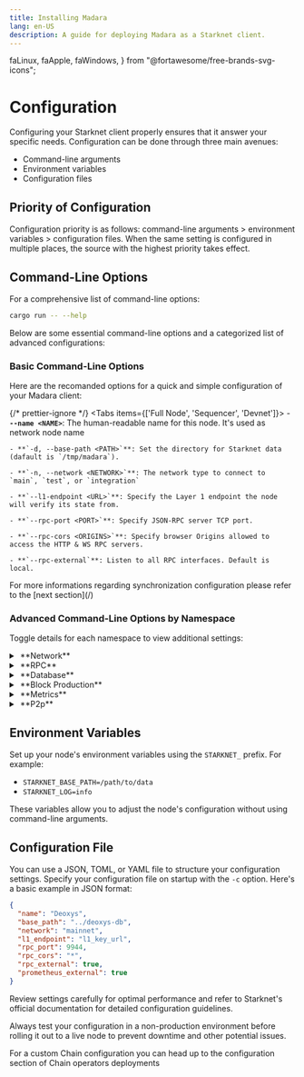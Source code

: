 ```yaml
---
title: Installing Madara
lang: en-US
description: A guide for deploying Madara as a Starknet client.
---
```


  faLinux,
  faApple,
  faWindows,
} from "@fortawesome/free-brands-svg-icons";

# Configuration

Configuring your Starknet client properly ensures that it answer your specific needs. Configuration can be done through three main avenues:

- Command-line arguments
- Environment variables
- Configuration files

## Priority of Configuration

<Callout type="info" emoji="ℹ️">
  Configuration priority is as follows: command-line arguments > environment
  variables > configuration files. When the same setting is configured in
  multiple places, the source with the highest priority takes effect.
</Callout>

## Command-Line Options

For a comprehensive list of command-line options:

```bash
cargo run -- --help
```

Below are some essential command-line options and a categorized list of advanced configurations:

### Basic Command-Line Options

Here are the recomanded options for a quick and simple configuration of your Madara client:

{/* prettier-ignore */}
<Tabs items={['Full Node', 'Sequencer', 'Devnet']}>
	<Tab>
    - **`--name <NAME>`**: The human-readable name for this node. It's used as network node name

    - **`-d, --base-path <PATH>`**: Set the directory for Starknet data (dafault is `/tmp/madara`).

    - **`-n, --network <NETWORK>`**: The network type to connect to `main`, `test`, or `integration`

    - **`--l1-endpoint <URL>`**: Specify the Layer 1 endpoint the node will verify its state from.

    - **`--rpc-port <PORT>`**: Specify JSON-RPC server TCP port.

    - **`--rpc-cors <ORIGINS>`**: Specify browser Origins allowed to access the HTTP & WS RPC servers.

    - **`--rpc-external`**: Listen to all RPC interfaces. Default is local.
  </Tab>
  <Tab>
  </Tab>
  <Tab>
  </Tab>
</Tabs>

<Callout type="info" emoji="ℹ️">
  For more informations regarding synchronization configuration please refer to
  the [next section](/)
</Callout>

### Advanced Command-Line Options by Namespace

Toggle details for each namespace to view additional settings:

<details>
<summary className="nd-details-heading">&nbsp;**Network**</summary>
<p>

<br />
- **`-n, --network <NETWORK>`**: The network type to connect to.
  - [default: main]

Possible values:

- `main`: The main network (mainnet). Alias: mainnet
- `test`: The test network (testnet). Alias: sepolia
- `integration`: The integration network
- `devnet`: A devnet for local testing

<br />
- **`--l1-endpoint <ETHEREUM RPC URL>`**: Specify the Layer 1 RPC endpoint for state verification.

<br />
- **`--gateway-key <API KEY>`**: Gateway API key to avoid rate limiting (optional).

<br />
- **`--sync-polling-interval <SECONDS>`**: Polling interval in seconds. This affects the sync service after catching up with the blockchain tip.
  - [default: 4]

<br />
- **`--pending-block-poll-interval <SECONDS>`**: Pending block polling interval in seconds. This affects the sync service after catching up with the blockchain tip.
  - [default: 2]

<br />
- **`--no-sync-polling`**: Disable sync polling. Sync service will not import new blocks after catching up with the blockchain tip.

<br />
- **`--n-blocks-to-sync <NUMBER OF BLOCKS>`**: Number of blocks to sync, useful for benchmarking.

<br />
- **`--unsafe-starting-block <BLOCK NUMBER>`**: Start syncing from a specific block. May cause database inconsistency.

<br />
- **`--sync-disabled`**: Disable the sync service. The sync service is responsible for listening for new blocks on Starknet and Ethereum.

<br />
- **`--sync-l1-disabled`**: Disable L1 sync service.

<br />
- **`--gas-price-sync-disabled`**: Disable the gas price sync service.

<br />
- **`--gas-price-poll-ms <MILLISECONDS>`**: Interval in milliseconds for the gas price sync service to fetch the gas price.
  - [default: 10000]

</p>
</details>

<details>
<summary className="nd-details-heading">&nbsp;**RPC**</summary>
<p>

<br />
- **`--rpc-disabled`**: Disable the RPC server.

<br />
- **`--rpc-external`**: Listen to all network interfaces. Use `--rpc-methods unsafe` to expose all RPC methods.

<br />
- **`--rpc-methods <METHOD>`**: RPC methods to expose.
  - [default: auto]

  Possible values:

  - `auto`: Expose all methods if RPC is on localhost, otherwise serve only safe methods.
  - `safe`: Allow only a safe subset of RPC methods.
  - `unsafe`: Expose all RPC methods (even potentially unsafe ones).

<br />
- **`--rpc-rate-limit <CALLS/MIN>`**: RPC rate limiting per connection. For example, `--rpc-rate-limit 10` will allow a maximum of 10 calls per minute per connection.

<br />
- **`--rpc-rate-limit-whitelisted-ips <IP ADDRESSES>`**: Disable RPC rate limiting for specific IP addresses or ranges (e.g., `1.2.3.4/24`).

<br />
- **`--rpc-rate-limit-trust-proxy-headers`**: Trust proxy headers for disabling rate limiting in reverse proxy setups.

<br />
- **`--rpc-max-request-size <MEGABYTES>`**: Maximum RPC request payload size for both HTTP and WebSockets.
  - [default: 15]

<br />
- **`--rpc-max-response-size <MEGABYTES>`**: Maximum RPC response payload size for both HTTP and WebSockets.
  - [default: 15]

<br />
- **`--rpc-max-subscriptions-per-connection <COUNT>`**: Maximum concurrent subscriptions per connection.
  - [default: 1024]

<br />
- **`--rpc-port <PORT>`**: The RPC port to listen on.
  - [default: 9944]

<br />
- **`--rpc-max-connections <COUNT>`**: Maximum number of RPC server connections at a given time.
  - [default: 100]

<br />
- **`--rpc-disable-batch-requests`**: Disable RPC batch requests.

<br />
- **`--rpc-max-batch-request-len <LEN>`**: Limit the max length for an RPC batch request.

<br />
- **`--rpc-cors <ORIGINS>`**: Specify browser origins allowed to access the HTTP & WebSocket RPC servers. A comma-separated list of origins, or the special `all` value.

<br />
- **`--rpc-message-buffer-capacity-per-connection <CAPACITY>`**: Maximum number of messages in memory per connection.
  - [default: 64]

</p>
</details>

<details>
<summary className="nd-details-heading">&nbsp;**Database**</summary>
<p>

<br />
- **`--base-path <PATH>`**: The path where Madara will store the database.
  - [default: /tmp/madara]

<br />
- **`--backup-dir <PATH>`**: Directory for backups. Use with `--restore-from-latest-backup` or `--backup-every-n-blocks <NUMBER OF BLOCKS>`.

<br />
- **`--backup-every-n-blocks <NUMBER OF BLOCKS>`**: Periodically create a backup, useful for debugging.

<br />
- **`--restore-from-latest-backup`**: Restore the database from the latest backup version.

</p>
</details>

<details>
<summary className="nd-details-heading">&nbsp;**Block Production**</summary>
<p>

<br />
- **`--block-production-disabled`**: Disable the block production service. This service is only enabled with the authority (sequencer) mode.

<br />
- **`--devnet`**: Launch in block production mode, with devnet contracts.

<br />
- **`--devnet-contracts <DEVNET_CONTRACTS>`**: Create this number of contracts in the genesis block for the devnet configuration.
  - [default: 10]

<br />
- **`--override-devnet-chain-id`**: Launch a devnet with a production chain ID (like SN_MAINNET, SN_SEPOLIA). This is unsafe because your devnet transactions can be replayed on the actual network.

<br />
- **`--authority`**: Enable authority mode; the node will run as a sequencer and try to produce its own blocks.

</p>
</details>

<details>
<summary className="nd-details-heading">&nbsp;**Metrics**</summary>
<p>

<br />
- **`--telemetry-disabled`**: Disable connection to the Madara telemetry server. Telemetry is enabled by default.

<br />
- **`--telemetry-url <URL VERBOSITY>`**: The URL of the telemetry server with verbosity level. Expected format is 'URL VERBOSITY', e.g., `--telemetry-url 'wss://foo/bar 0'`.
  - [default: "wss://starknodes.com/submit 0"]

<br />
- **`--prometheus-port <PORT>`**: The port used by the Prometheus RPC service.
  - [default: 9615]

<br />
- **`--prometheus-external`**: Listen on all network interfaces for Prometheus.

<br />
- **`--prometheus-disabled`**: Disable the Prometheus service.

</p>
</details>

<details>
  <summary className="nd-details-heading">&nbsp;**P2p**</summary>
  <br />
  **Comming soon**
</details>

## Environment Variables

Set up your node's environment variables using the `STARKNET_` prefix. For example:

- `STARKNET_BASE_PATH=/path/to/data`
- `STARKNET_LOG=info`

These variables allow you to adjust the node's configuration without using command-line arguments.

## Configuration File

You can use a JSON, TOML, or YAML file to structure your configuration settings. Specify your configuration file on startup with the `-c` option. Here's a basic example in JSON format:

```json
{
  "name": "Deoxys",
  "base_path": "../deoxys-db",
  "network": "mainnet",
  "l1_endpoint": "l1_key_url",
  "rpc_port": 9944,
  "rpc_cors": "*",
  "rpc_external": true,
  "prometheus_external": true
}
```

<Callout type="tip" emoji="💡">
  Review settings carefully for optimal performance and refer to Starknet's
  official documentation for detailed configuration guidelines.
</Callout>

Always test your configuration in a non-production environment before rolling it out to a live node to prevent downtime and other potential issues.

<Callout type="info" emoji="ℹ️">
  For a custom Chain configuration you can head up to the configuration section of Chain operators deployments
</Callout>